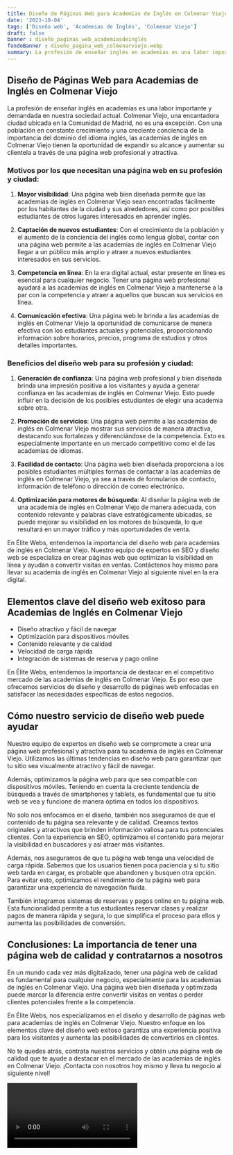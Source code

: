 ```yaml
---
title: Diseño de Páginas Web para Academias de Inglés en Colmenar Viejo
date: '2023-10-04'
tags: ['Diseño web', 'Academias de Inglés', 'Colmenar Viejo']
draft: false
banner : diseño_paginas_web_academiasdeinglés
fondoBanner : diseño_pagina_web_colmenarviejo.webp
summary: La profesión de enseñar inglés en academias es una labor importante y demandada en nuestra sociedad actual. Colmenar Viejo, una encantadora ciudad ubicada en la Comunidad de Madrid, no es una excepción. Con una población en constante crecimiento y una creciente conciencia de la importancia del dominio del idioma inglés, las academias de inglés en Colmenar Viejo tienen la oportunidad de expandir su alcance y aumentar su clientela a través de una página web profesional y atractiva.
---
```


## Diseño de Páginas Web para Academias de Inglés en Colmenar Viejo

La profesión de enseñar inglés en academias es una labor importante y demandada en nuestra sociedad actual. Colmenar Viejo, una encantadora ciudad ubicada en la Comunidad de Madrid, no es una excepción. Con una población en constante crecimiento y una creciente conciencia de la importancia del dominio del idioma inglés, las academias de inglés en Colmenar Viejo tienen la oportunidad de expandir su alcance y aumentar su clientela a través de una página web profesional y atractiva.

### Motivos por los que necesitan una página web en su profesión y ciudad:

1. **Mayor visibilidad**: Una página web bien diseñada permite que las academias de inglés en Colmenar Viejo sean encontradas fácilmente por los habitantes de la ciudad y sus alrededores, así como por posibles estudiantes de otros lugares interesados en aprender inglés.

2. **Captación de nuevos estudiantes**: Con el crecimiento de la población y el aumento de la conciencia del inglés como lengua global, contar con una página web permite a las academias de inglés en Colmenar Viejo llegar a un público más amplio y atraer a nuevos estudiantes interesados ​​en sus servicios.

3. **Competencia en línea**: En la era digital actual, estar presente en línea es esencial para cualquier negocio. Tener una página web profesional ayudará a las academias de inglés en Colmenar Viejo a mantenerse a la par con la competencia y atraer a aquellos que buscan sus servicios en línea.

4. **Comunicación efectiva**: Una página web le brinda a las academias de inglés en Colmenar Viejo la oportunidad de comunicarse de manera efectiva con los estudiantes actuales y potenciales, proporcionando información sobre horarios, precios, programa de estudios y otros detalles importantes.

### Beneficios del diseño web para su profesión y ciudad:

1. **Generación de confianza**: Una página web profesional y bien diseñada brinda una impresión positiva a los visitantes y ayuda a generar confianza en las academias de inglés en Colmenar Viejo. Esto puede influir en la decisión de los posibles estudiantes de elegir una academia sobre otra.

2. **Promoción de servicios**: Una página web permite a las academias de inglés en Colmenar Viejo mostrar sus servicios de manera atractiva, destacando sus fortalezas y diferenciándose de la competencia. Esto es especialmente importante en un mercado competitivo como el de las academias de idiomas.

3. **Facilidad de contacto**: Una página web bien diseñada proporciona a los posibles estudiantes múltiples formas de contactar a las academias de inglés en Colmenar Viejo, ya sea a través de formularios de contacto, información de teléfono o dirección de correo electrónico.

4. **Optimización para motores de búsqueda**: Al diseñar la página web de una academia de inglés en Colmenar Viejo de manera adecuada, con contenido relevante y palabras clave estratégicamente ubicadas, se puede mejorar su visibilidad en los motores de búsqueda, lo que resultará en un mayor tráfico y más oportunidades de venta.

En Élite Webs, entendemos la importancia del diseño web para academias de inglés en Colmenar Viejo. Nuestro equipo de expertos en SEO y diseño web se especializa en crear páginas web que optimizan la visibilidad en línea y ayudan a convertir visitas en ventas. Contáctenos hoy mismo para llevar su academia de inglés en Colmenar Viejo al siguiente nivel en la era digital.

<GifSeo />

<Cta />

## Elementos clave del diseño web exitoso para Academias de Inglés en Colmenar Viejo 

- Diseño atractivo y fácil de navegar
- Optimización para dispositivos móviles
- Contenido relevante y de calidad
- Velocidad de carga rápida
- Integración de sistemas de reserva y pago online

En Élite Webs, entendemos la importancia de destacar en el competitivo mercado de las academias de inglés en Colmenar Viejo. Es por eso que ofrecemos servicios de diseño y desarrollo de páginas web enfocadas en satisfacer las necesidades específicas de estos negocios.

## Cómo nuestro servicio de diseño web puede ayudar

Nuestro equipo de expertos en diseño web se compromete a crear una página web profesional y atractiva para tu academia de inglés en Colmenar Viejo. Utilizamos las últimas tendencias en diseño web para garantizar que tu sitio sea visualmente atractivo y fácil de navegar.

Además, optimizamos la página web para que sea compatible con dispositivos móviles. Teniendo en cuenta la creciente tendencia de búsqueda a través de smartphones y tablets, es fundamental que tu sitio web se vea y funcione de manera óptima en todos los dispositivos.

No solo nos enfocamos en el diseño, también nos aseguramos de que el contenido de tu página sea relevante y de calidad. Creamos textos originales y atractivos que brinden información valiosa para tus potenciales clientes. Con la experiencia en SEO, optimizamos el contenido para mejorar la visibilidad en buscadores y así atraer más visitantes.

Además, nos aseguramos de que tu página web tenga una velocidad de carga rápida. Sabemos que los usuarios tienen poca paciencia y si tu sitio web tarda en cargar, es probable que abandonen y busquen otra opción. Para evitar esto, optimizamos el rendimiento de tu página web para garantizar una experiencia de navegación fluida.

También integramos sistemas de reservas y pagos online en tu página web. Esta funcionalidad permite a tus estudiantes reservar clases y realizar pagos de manera rápida y segura, lo que simplifica el proceso para ellos y aumenta las posibilidades de conversión.

## Conclusiones: La importancia de tener una página web de calidad y contratarnos a nosotros

En un mundo cada vez más digitalizado, tener una página web de calidad es fundamental para cualquier negocio, especialmente para las academias de inglés en Colmenar Viejo. Una página web bien diseñada y optimizada puede marcar la diferencia entre convertir visitas en ventas o perder clientes potenciales frente a la competencia.

En Élite Webs, nos especializamos en el diseño y desarrollo de páginas web para academias de inglés en Colmenar Viejo. Nuestro enfoque en los elementos clave del diseño web exitoso garantiza una experiencia positiva para los visitantes y aumenta las posibilidades de convertirlos en clientes.

No te quedes atrás, contrata nuestros servicios y obtén una página web de calidad que te ayude a destacar en el mercado de las academias de inglés en Colmenar Viejo. ¡Contacta con nosotros hoy mismo y lleva tu negocio al siguiente nivel!

<Video />

<CtaBot job='Academias de Inglés' city='Colmenar Viejo'/>

<Gmaps query='Colmenar Viejo+españa+maps' />